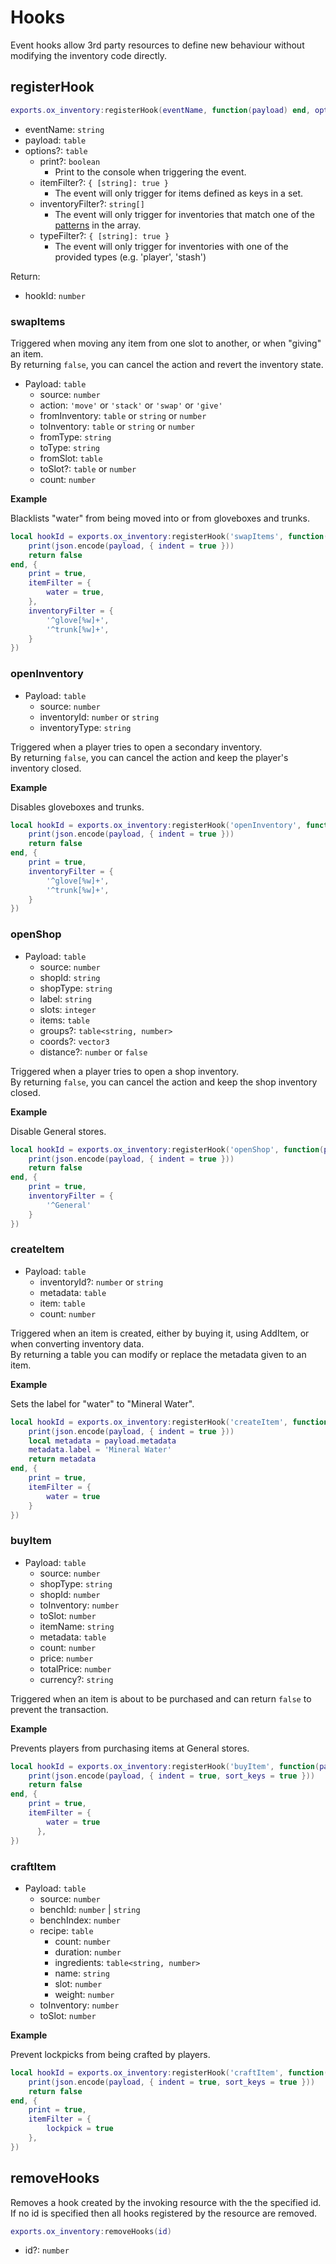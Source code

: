 # Hooks

Event hooks allow 3rd party resources to define new behaviour without modifying the inventory code directly.

## registerHook

```lua
exports.ox_inventory:registerHook(eventName, function(payload) end, options)
```

- eventName: `string`
- payload: `table`
- options?: `table`
  - print?: `boolean`
    - Print to the console when triggering the event.
  - itemFilter?: `{ [string]: true }`
    - The event will only trigger for items defined as keys in a set.
  - inventoryFilter?: `string[]`
    - The event will only trigger for inventories that match one of the [patterns](<http://www.easyuo.com/openeuo/wiki/index.php/Lua_Patterns_and_Captures_(Regular_Expressions)>) in the array.
  - typeFilter?: `{ [string]: true }`
    - The event will only trigger for inventories with one of the provided types (e.g. 'player', 'stash')

Return:

- hookId: `number`

### swapItems

Triggered when moving any item from one slot to another, or when "giving" an item.  
By returning `false`, you can cancel the action and revert the inventory state.

- Payload: `table`
  - source: `number`
  - action: `'move'` or `'stack'` or `'swap'` or `'give'`
  - fromInventory: `table` or `string` or `number`
  - toInventory: `table` or `string` or `number`
  - fromType: `string`
  - toType: `string`
  - fromSlot: `table`
  - toSlot?: `table` or `number`
  - count: `number`

**Example**

Blacklists "water" from being moved into or from gloveboxes and trunks.

```lua
local hookId = exports.ox_inventory:registerHook('swapItems', function(payload)
    print(json.encode(payload, { indent = true }))
    return false
end, {
    print = true,
    itemFilter = {
        water = true,
    },
    inventoryFilter = {
        '^glove[%w]+',
        '^trunk[%w]+',
    }
})
```

### openInventory

- Payload: `table`
  - source: `number`
  - inventoryId: `number` or `string`
  - inventoryType: `string`

Triggered when a player tries to open a secondary inventory.  
By returning `false`, you can cancel the action and keep the player's inventory closed.

**Example**

Disables gloveboxes and trunks.

```lua
local hookId = exports.ox_inventory:registerHook('openInventory', function(payload)
    print(json.encode(payload, { indent = true }))
    return false
end, {
    print = true,
    inventoryFilter = {
        '^glove[%w]+',
        '^trunk[%w]+',
    }
})
```

### openShop

- Payload: `table`
  - source: `number`
  - shopId: `string`
  - shopType: `string`
  - label: `string`
  - slots: `integer`
  - items: `table`
  - groups?: `table<string, number>`
  - coords?: `vector3`
  - distance?: `number` or `false`

Triggered when a player tries to open a shop inventory.  
By returning `false`, you can cancel the action and keep the shop inventory closed.

**Example**

Disable General stores.

```lua
local hookId = exports.ox_inventory:registerHook('openShop', function(payload)
    print(json.encode(payload, { indent = true }))
    return false
end, {
    print = true,
    inventoryFilter = {
        '^General'
    }
})
```

### createItem

- Payload: `table`
  - inventoryId?: `number` or `string`
  - metadata: `table`
  - item: `table`
  - count: `number`

Triggered when an item is created, either by buying it, using AddItem, or when converting inventory data.  
By returning a table you can modify or replace the metadata given to an item.

**Example**

Sets the label for "water" to "Mineral Water".

```lua
local hookId = exports.ox_inventory:registerHook('createItem', function(payload)
    print(json.encode(payload, { indent = true }))
    local metadata = payload.metadata
    metadata.label = 'Mineral Water'
    return metadata
end, {
    print = true,
    itemFilter = {
        water = true
    }
})
```

### buyItem

- Payload: `table`
  - source: `number`
  - shopType: `string`
  - shopId: `number`
  - toInventory: `number`
  - toSlot: `number`
  - itemName: `string`
  - metadata: `table`
  - count: `number`
  - price: `number`
  - totalPrice: `number`
  - currency?: `string`

Triggered when an item is about to be purchased and can return `false` to prevent the transaction.

**Example**

Prevents players from purchasing items at General stores.

```lua
local hookId = exports.ox_inventory:registerHook('buyItem', function(payload)
    print(json.encode(payload, { indent = true, sort_keys = true }))
    return false
end, {
    print = true,
    itemFilter = {
        water = true
	  },
})

```

### craftItem

- Payload: `table`
  - source: `number`
  - benchId: `number` | `string`
  - benchIndex: `number`
  - recipe: `table`
    - count: `number`
    - duration: `number`
    - ingredients: `table<string, number>`
    - name: `string`
    - slot: `number`
    - weight: `number`
  - toInventory: `number`
  - toSlot: `number`

**Example**

Prevent lockpicks from being crafted by players.

```lua
local hookId = exports.ox_inventory:registerHook('craftItem', function(payload)
    print(json.encode(payload, { indent = true, sort_keys = true }))
    return false
end, {
    print = true,
	itemFilter = {
		lockpick = true
	},
})

```

## removeHooks

Removes a hook created by the invoking resource with the the specified id.  
If no id is specified then all hooks registered by the resource are removed.

```lua
exports.ox_inventory:removeHooks(id)
```

- id?: `number`
